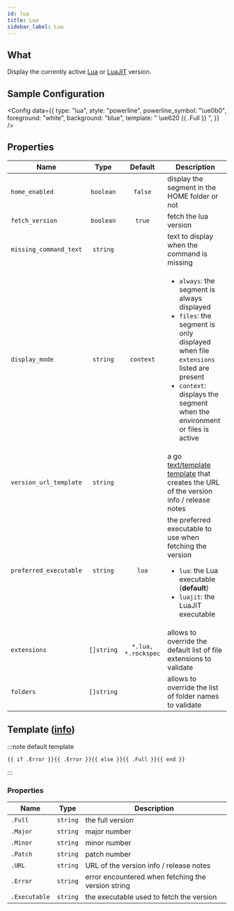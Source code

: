 ```yaml
---
id: lua
title: Lua
sidebar_label: Lua
---
```


## What

Display the currently active [Lua][lua] or [LuaJIT][luajit] version.

## Sample Configuration


<Config
  data={{
    type: "lua",
    style: "powerline",
    powerline_symbol: "\ue0b0",
    foreground: "white",
    background: "blue",
    template: " \ue620 {{ .Full }} ",
  }}
/>

## Properties

| Name                   | Type       | Default             | Description                                                                                                                                                                                                                          |
| ---------------------- | :--------: | :-----------------: | ------------------------------------------------------------------------------------------------------------------------------------------------------------------------------------------------------------------------------------ |
| `home_enabled`         | `boolean`  | `false`             | display the segment in the HOME folder or not                                                                                                                                                                                        |
| `fetch_version`        | `boolean`  | `true`              | fetch the lua version                                                                                                                                                                                                             |
| `missing_command_text` | `string`   |                     | text to display when the command is missing                                                                                                                                                                                          |
| `display_mode`         | `string`   | `context`           | <ul><li>`always`: the segment is always displayed</li><li>`files`: the segment is only displayed when file `extensions` listed are present</li><li>`context`: displays the segment when the environment or files is active</li></ul> |
| `version_url_template` | `string`   |                     | a go [text/template][go-text-template] [template][templates] that creates the URL of the version info / release notes                                                                                                                |
| `preferred_executable` | `string`   | `lua`               | the preferred executable to use when fetching the version<ul><li>`lua`: the Lua executable (**default**)</li><li>`luajit`: the LuaJIT executable</li></ul>                                                                           |
| `extensions`           | `[]string` | `*.lua, *.rockspec` | allows to override the default list of file extensions to validate                                                                                                                                                                   |
| `folders`              | `[]string` |                     | allows to override the list of folder names to validate                                                                                                                                                                              |

## Template ([info][templates])

:::note default template

```template
{{ if .Error }}{{ .Error }}{{ else }}{{ .Full }}{{ end }}
```

:::

### Properties

| Name          | Type     | Description                                        |
| ------------- | -------- | -------------------------------------------------- |
| `.Full`       | `string` | the full version                                   |
| `.Major`      | `string` | major number                                       |
| `.Minor`      | `string` | minor number                                       |
| `.Patch`      | `string` | patch number                                       |
| `.URL`        | `string` | URL of the version info / release notes            |
| `.Error`      | `string` | error encountered when fetching the version string |
| `.Executable` | `string` | the executable used to fetch the version           |

[go-text-template]: https://golang.org/pkg/text/template/
[templates]: /docs/configuration/templates
[lua]: https://www.lua.org/
[luajit]: https://luajit.org/

